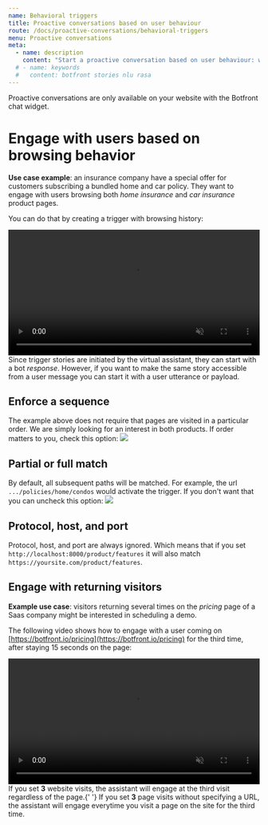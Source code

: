 ```yaml
---
name: Behavioral triggers
title: Proactive conversations based on user behaviour
route: /docs/proactive-conversations/behavioral-triggers
menu: Proactive conversations
meta:
  - name: description
    content: "Start a proactive conversation based on user behaviour: when they return, visit a sequence of pages, or click an element."
  # - name: keywords
  #   content: botfront stories nlu rasa
---
```


<Important type="info">
Proactive conversations are only available on your website with the Botfront chat widget.
</Important>


# Engage with users based on browsing behavior

**Use case example**: an insurance company have a special offer for customers subscribing a bundled home and car policy.
They want to engage with users browsing both _home insurance_ and _car insurance_ product pages.

You can do that by creating a trigger with browsing history:

<video autoplay muted loop width="100%" controls>
  <source src="../../videos/triggers_browsing_history.m4v" type="video/mp4"/>
  Your browser does not support the video tag.
</video>

<Important type="tip" title="Stories with triggers do not need to start with a user message">
Since trigger stories are initiated by the virtual assistant, they can start with a bot <i>response</i>.
However, if you want to make the same story accessible from a user message you can start it with a user utterance or payload.
</Important>

## Enforce a sequence

The example above does not require that pages are visited in a particular order. We are simply looking for an interest in both products.
If order matters to you, check this option:
![](../../images/proactive_conversations/trigger_sequence.png)

## Partial or full match

By default, all subsequent paths will be matched. For example, the url `.../policies/home/condos` would activate the trigger.
If you don't want that you can uncheck this option:
![](../../images/proactive_conversations/triggers_subsequent.png)


## Protocol, host, and port
Protocol, host, and port are always ignored. Which means that if you set `http://localhost:8000/product/features` it will also match `https://yoursite.com/product/features`.

## Engage with returning visitors

**Example use case**: visitors returning several times on the _pricing_ page of a Saas company might be interested in scheduling a demo.

The following video shows how to engage with a user coming on [https://botfront.io/pricing](https://botfront.io/pricing) for the third time, after staying 15 seconds on the page:

<video autoplay muted loop width="100%" controls>
  <source src="../../videos/triggers_returning.m4v" type="video/mp4"/>
  Your browser does not support the video tag.
</video>

<Important type="info" title="Number of page visits vs. website visits.">
If you set <strong>3</strong> website visits, the assistant will engage at the third visit regardless of the page.{' '}
If you set <strong>3</strong> page visits without specifying a URL, the assistant will engage everytime you visit a page on the site for the third time.
</Important>

